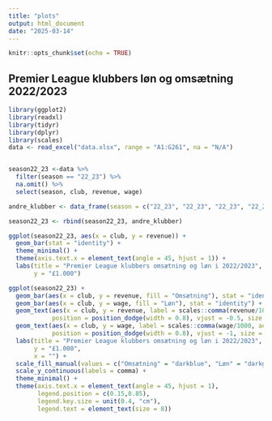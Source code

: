 ```yaml
---
title: "plots"
output: html_document
date: "2025-03-14"
---
```


```r
knitr::opts_chunk$set(echo = TRUE)
```

## Premier League klubbers løn og omsætning 2022/2023
```r
library(ggplot2)
library(readxl)
library(tidyr)
library(dplyr)
library(scales)
data <- read_excel("data.xlsx", range = "A1:G261", na = "N/A")


season22_23 <-data %>%
  filter(season == "22_23") %>%
  na.omit() %>%
  select(season, club, revenue, wage)

andre_klubber <- data_frame(season = c("22_23", "22_23", "22_23", "22_23", "22_23"), club = c("Brighton", "Brentford", "Bournemouth", "Nottingham Forest", "Leeds"), revenue = c(203574, 166508, 140983, 154758, 189684), wage = c(109446, 86152, 87832, 129718, 129398))

season22_23 <- rbind(season22_23, andre_klubber)

ggplot(season22_23, aes(x = club, y = revenue)) + 
  geom_bar(stat = "identity") + 
  theme_minimal() +
  theme(axis.text.x = element_text(angle = 45, hjust = 1)) +
  labs(title = "Premier League klubbers omsætning og løn i 2022/2023",
       y = "£1.000")

ggplot(season22_23) +
  geom_bar(aes(x = club, y = revenue, fill = "Omsætning"), stat = "identity") +
  geom_bar(aes(x = club, y = wage, fill = "Løn"), stat = "identity") +
  geom_text(aes(x = club, y = revenue, label = scales::comma(revenue/1000, accuracy = 1), group = "revenue"), 
            position = position_dodge(width = 0.8), vjust = -0.5, size = 2) +  # Værdi for Revenue
  geom_text(aes(x = club, y = wage, label = scales::comma(wage/1000, accuracy = 1), group = "wage"),
            position = position_dodge(width = 0.8), vjust = -1, size = 2) +
  labs(title = "Premier League klubbers omsætning og løn i 2022/2023",
       y = "£1.000", 
       x = "") +
  scale_fill_manual(values = c("Omsætning" = "darkblue", "Løn" = "darkgreen"), name = "") +
  scale_y_continuous(labels = comma) +
  theme_minimal() + 
  theme(axis.text.x = element_text(angle = 45, hjust = 1),
        legend.position = c(0.15,0.85),
        legend.key.size = unit(0.4, "cm"),
        legend.text = element_text(size = 8))

```

